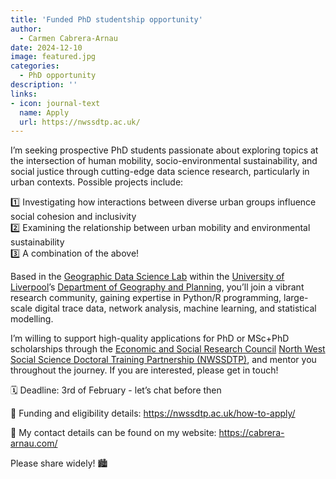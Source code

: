 ```yaml
---
title: 'Funded PhD studentship opportunity'
author: 
  - Carmen Cabrera-Arnau
date: 2024-12-10
image: featured.jpg
categories:
  - PhD opportunity
description: ''
links:
- icon: journal-text
  name: Apply
  url: https://nwssdtp.ac.uk/
---
```


I’m seeking prospective PhD students passionate about exploring topics at the intersection of human mobility, socio-environmental sustainability, and social justice through cutting-edge data science research, particularly in urban contexts. Possible projects include:

1️⃣ Investigating how interactions between diverse urban groups influence social cohesion and inclusivity\
2️⃣ Examining the relationship between urban mobility and environmental sustainability\
3️⃣ A combination of the above!

Based in the [Geographic Data Science Lab](https://www.liverpool.ac.uk/geographic-data-science/) within the [University of Liverpool](https://www.liverpool.ac.uk/)'s [Department of Geography and Planning](https://www.liverpool.ac.uk/geography-and-planning/), you’ll join a vibrant research community, gaining expertise in Python/R programming, large-scale digital trace data, network analysis, machine learning, and statistical modelling.

I’m willing to support high-quality applications for PhD or MSc+PhD scholarships through the [Economic and Social Research Council](https://www.ukri.org/councils/esrc/) [North West Social Science Doctoral Training Partnership (NWSSDTP)](https://nwssdtp.ac.uk/), and mentor you throughout the journey. If you are interested, please get in touch!

🗓️ Deadline: 3rd of February - let’s chat before then

🔗 Funding and eligibility details: <https://nwssdtp.ac.uk/how-to-apply/>

📩 My contact details can be found on my website: <https://cabrera-arnau.com/>

Please share widely! 🏙️
